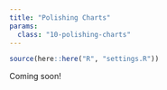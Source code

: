 ```yaml
---
title: "Polishing Charts"
params:
  class: "10-polishing-charts"
---
```


```r
source(here::here("R", "settings.R"))
```

Coming soon!